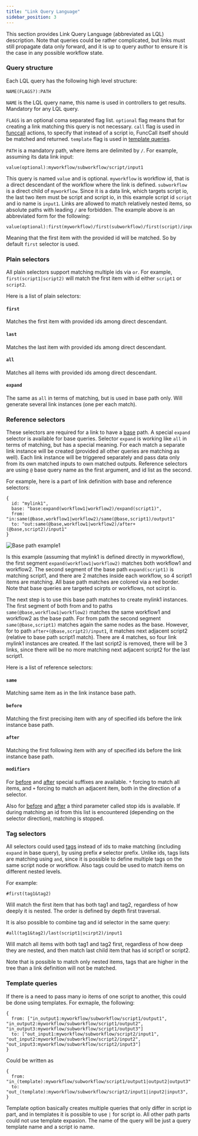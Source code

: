 ```yaml
---
title: "Link Query Language"
sidebar_position: 3
---
```


This section provides Link Query Language (abbreviated as LQL)
description. Note that queries could be rather complicated, but links
must still propagate data only forward, and it is up to query author
to ensure it is the case in any possible workflow state.

### Query structure

Each LQL query has the following high level structure:

`NAME(FLAGS?):PATH`

`NAME` is the LQL query name, this name is used in controllers to get
results. Mandatory for any LQL query.

`FLAGS` is an optional coma separated flag list. `optional` flag means
that for creating a link matching this query is not necessary. `call`
flag is used in [funccall](link-types#funccall-actions) actions, to
specify that instead of a script io, FuncCall itself should be matched
and returned. `template` flag is used in [template queries](#template-queries).

`PATH` is a mandatory path, where items are delimited by `/`. For
example, assuming its data link input:

```
value(optional):myworkflow/subworkflow/script/input1
```

This query is named `value` and is optional. `myworkflow` is workflow
id, that is a direct descendant of the workflow where the link is
defined. `subworkflow` is a direct child of `myworkflow`. Since it is
a data link, which targets script io, the last two item must be script
and script io, in this example script id `script` and io name is
`input1`. Links are allowed to match relatively nested items, so
absolute paths with leading `/` are forbidden. The example above is an
abbreviated form for the following:

```
value(optional):first(myworkflow)/first(subworkflow)/first(script)/input1
```

Meaning that the first item with the provided id will be matched. So
by default `first` selector is used.


### Plain selectors

All plain selectors support matching multiple ids via `or`. For
example, `first(script1|script2)` will match the first item with id
either `script1` or `script2`.

Here is a list of plain selectors:

#### `first`

Matches the first item with provided ids among direct descendant.

#### `last`

Matches the last item with provided ids among direct descendant.

#### `all`

Matches all items with provided ids among direct descendant.

#### `expand`

The same as `all` in terms of matching, but is used in base path
only. Will generate several link instances (one per each match).


### Reference selectors

These selectors are required for a link to have a
[base](link-types#base) path. A special `expand` selector is available
for base queries. Selector `expand` is working like `all` in terms of
matching, but has a special meaning. For each match a separate link
instance will be created (provided all other queries are matching as
well). Each link instance will be triggered separately and pass data
only from its own matched inputs to own matched outputs. Reference
selectors are using `@` base query name as the first argument, and id
list as the second.

For example, here is a part of link definition with base and reference
selectors:

```
{
  id: "mylink1",
  base: "base:expand(workflow1|workflow2)/expand(script1)",
  from: "in:same(@base,workflow1|workflow2)/same(@base,script1)/output1"
  to: "out:same(@base,workflow1|workflow2)/after+(@base,script2)/input1"
}
```

![Base path example1](pics/base_path_example1.svg)


Is this example (assuming that mylink1 is defined directly in
myworkflow), the first segment `expand(workflow1|workflow2)` matches
both workflow1 and workflow2. The second segment of the base path
`expand(script1)` is matching script1, and there are 2 matches inside
each workflow, so 4 script1 items are matching. All base path matches
are colored via a red border. Note that base queries are targeted
scirpts or workflows, not scirpt io.

The next step is to use this base path matches to create mylink1
instances. The first segment of both from and to paths
`same(@base,workflow1|workflow2)` matches the same workflow1 and
workflow2 as the base path. For from path the second segment
`same(@base,script1)` matches again the same nodes as the
base. However, for to path `after+(@base,script2)/input1`, it matches
next adjacent script2 (relative to base path script1 match). There are
4 matches, so four link mylink1 instances are created. If the last
script2 is removed, there will be 3 links, since there will be no more
matching next adjacent script2 for the last script1.

Here is a list of reference selectors:

#### `same`

Matching same item as in the link instance base path.

#### `before`

Matching the first precising item with any of specified ids before the
link instance base path.

#### `after`

Matching the first following item with any of specified ids before the
link instance base path.

#### `modifiers`

For [before](#before) and [after](#after) special suffixes are
available. `*` forcing to match all items, and `+` forcing to match an
adjacent item, both in the direction of a selector.

Also for [before](#before) and [after](#after) a third parameter
called stop ids is available. If during matching an id from this list
is encountered (depending on the selector direction), matching is
stopped.


### Tag selectors

All selectors could used [tags](configuration#tags) instead of ids to
make matching (including `expand` in base query), by using prefix `#`
selector prefix. Unlike ids, tags lists are matching using `and`,
since it is possible to define multiple tags on the same script node
or workflow. Also tags could be used to match items on different
nested levels.

For example:

```
#first(tag1&tag2)
```

Will match the first item that has both tag1 and tag2, regardless of
how deeply it is nested. The order is defined by depth first
traversal.

It is also possible to combine tag and id selector in the same query:

```
#all(tag1&tag2)/last(script1|scirpt2)/input1
```

Will match all items with both tag1 and tag2 first, regardless of how
deep they are nested, and then match last child item that has id
script1 or script2.

Note that is possible to match only nested items, tags that are higher
in the tree than a link definition will not be matched.

### Template queries

If there is a need to pass many io items of one script to another,
this could be done using templates. For exmaple, the following:

```
{
  from: ["in_output1:myworkflow/subworkflow/script1/output1", "in_output2:myworkflow/subworkflow/script1/output2", "in_output3:myworkflow/subworkflow/script1/output3"]
  to: ["out_input1:myworkflow/subworkflow/script2/input1", "out_input2:myworkflow/subworkflow/script2/input2", "out_input3:myworkflow/subworkflow/script2/input3"]
}
```

Could be written as
```
{
  from: "in_(template):myworkflow/subworkflow/script1/output1|output2|output3"
  to: "out_(template):myworkflow/subworkflow/script2/input1|input2|input3",
}
```

Template option basically creates multiple queries that only differ in
script io part, and in templates it is possible to use `|` for script
io. All other path parts could not use template expasion. The name of
the query will be just a query template name and a script io name.
